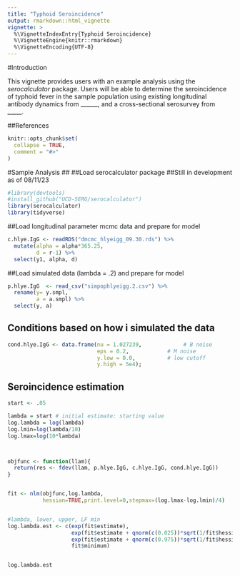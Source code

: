 ```yaml
---
title: "Typhoid Seroincidence"
output: rmarkdown::html_vignette
vignette: >
  %\VignetteIndexEntry{Typhoid Seroincidence}
  %\VignetteEngine{knitr::rmarkdown}
  %\VignetteEncoding{UTF-8}
---
```

#Introduction

This vignette provides users with an example analysis using the *serocalculator* package. Users will be able to determine the seroincidence of typhoid fever in the sample population using existing longitudinal antibody dynamics from ______, and a cross-sectional serosurvey from _____. 

##References


```r
knitr::opts_chunk$set(
  collapse = TRUE,
  comment = "#>"
)
```
#Sample Analysis
## ##Load serocalculator package
##Still in development as of 08/11/23

```r

#library(devtools)
#install_github("UCD-SERG/serocalculator")
library(serocalculator)
library(tidyverse)
```

##Load longitudinal parameter mcmc data and prepare for model
```r
c.hlye.IgG <- readRDS("dmcmc_hlyeigg_09.30.rds") %>%
  mutate(alpha = alpha*365.25, 
         d = r-1) %>%
  select(y1, alpha, d) 
```

##Load simulated data (lambda = .2) and prepare for model
``` r
p.hlye.IgG  <- read_csv("simpophlyeigg.2.csv") %>%
  rename(y= y.smpl,
         a = a.smpl) %>% 
  select(y, a)
```


## Conditions based on how i simulated the data

``` r
cond.hlye.IgG <- data.frame(nu = 1.027239,             # B noise
                            eps = 0.2,            # M noise
                            y.low = 0.0,          # low cutoff
                            y.high = 5e4); 
```


## Seroincidence estimation
```r
start <- .05

lambda = start # initial estimate: starting value
log.lambda = log(lambda)
log.lmin=log(lambda/10)
log.lmax=log(10*lambda) 



objfunc <- function(llam){
  return(res <- fdev(llam, p.hlye.IgG, c.hlye.IgG, cond.hlye.IgG))
}


fit <- nlm(objfunc,log.lambda,
           hessian=TRUE,print.level=0,stepmax=(log.lmax-log.lmin)/4)


#lambda, lower, upper, LF min
log.lambda.est <- c(exp(fit$estimate),
                    exp(fit$estimate + qnorm(c(0.025))*sqrt(1/fit$hessian)),
                    exp(fit$estimate + qnorm(c(0.975))*sqrt(1/fit$hessian)),
                    fit$minimum)


log.lambda.est
```
